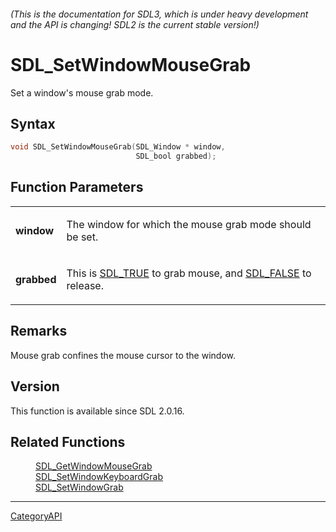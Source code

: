 ====== (This is the documentation for SDL3, which is under heavy development and the API is changing! SDL2 is the current stable version!) ======
= SDL_SetWindowMouseGrab =

Set a window's mouse grab mode.

== Syntax ==

<syntaxhighlight lang='c'>
void SDL_SetWindowMouseGrab(SDL_Window * window,
                            SDL_bool grabbed);
</syntaxhighlight>

== Function Parameters ==

{|
|'''window'''
|The window for which the mouse grab mode should be set.
|-
|'''grabbed'''
|This is [[SDL_TRUE]] to grab mouse, and [[SDL_FALSE]] to release.
|}

== Remarks ==

Mouse grab confines the mouse cursor to the window.

== Version ==

This function is available since SDL 2.0.16.

== Related Functions ==

:[[SDL_GetWindowMouseGrab]]
:[[SDL_SetWindowKeyboardGrab]]
:[[SDL_SetWindowGrab]]

----
[[CategoryAPI]]


